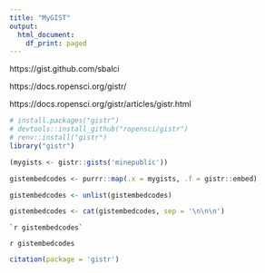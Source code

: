 ```yaml
---
title: "MyGIST"
output:
  html_document:
    df_print: paged
---
```



https://gist.github.com/sbalci


https://docs.ropensci.org/gistr/

https://docs.ropensci.org/gistr/articles/gistr.html


```r
# install.packages("gistr")
# devtools::install_github("ropensci/gistr")
# renv::install("gistr")
library("gistr")
```



```r
(mygists <- gistr::gists('minepublic'))
```



```r
gistembedcodes <- purrr::map(.x = mygists, .f = gistr::embed)

gistembedcodes <- unlist(gistembedcodes)

gistembedcodes <- cat(gistembedcodes, sep = '\n\n\n')

```




```
`r gistembedcodes`
```



`r gistembedcodes`








```r
citation(package = 'gistr')
```




